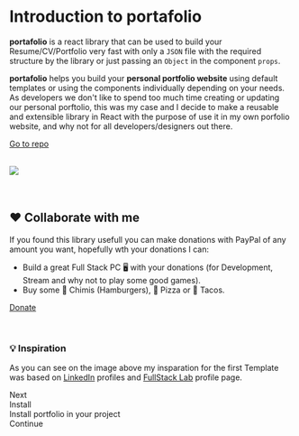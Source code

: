 
<Meta title="Get Started/Introduction" />

<style>{`
  .subheading {
    font-weight: 900;
    font-size: 13px;
    color: #999;
    letter-spacing: 2px;
    line-height: 24px;
    text-transform: uppercase;
    margin-bottom: 12px;
    margin-top: 40px;
  }

  .nextbox{
    background: rgb(255, 255, 255);
    box-shadow: rgb(0 0 0 / 10%) 0px 1px 3px 0px, rgb(0 0 0 / 5%) 0px 5px 10px 0px;
    border-radius: 5px;
    padding: 20px;
    
  }
  .nextbox--story{
    font-weight: 700;
  }
  .nextbox--desc{
    font-size: 0.9rem;
    color: #585858;
    line-height: 1.2rem;
  }
  .nextbox--inner{
    margin-bottom: 20px;
  }
  .nextbox--button a, .btn-link{
    padding: 10px;
    background: #1ea7fd;
    display: inline-block;
    border-radius: 4px;
    color: #fff;
  }
`}</style>

# Introduction to portafolio

**portafolio** is a react library that can be used to build your Resume/CV/Portfolio very fast with only a <code>JSON</code> file with the required structure by the library or just passing an <code>Object</code> in the component <code>props</code>.

**portafolio** helps you build your **personal portfolio website** using default templates or using the components individually depending on your needs.
As developers we don't like to spend too much time creating or updating our personal porftolio, this was my case and I decide to make a reusable and extensible library in React with the purpose of use it in my own porfolio website, and why not for all developers/designers out there.

[Go to repo][repo]

<br />

<img src={CvExample} />

<br />
<br />
<br />

## ❤️ Collaborate with me

If you found this library usefull you can make donations with PayPal of any amount you want, hopefully wth your donations I can:

- Build a great Full Stack PC 🖥️ with your donations (for Development, Stream and why not to play some good games).
- Buy some 🍔 Chimis (Hamburgers), 🍕 Pizza or 🌮 Tacos.

[Donate][paypal]

<br />

### 💡 Inspiration

As you can see on the image above my insparation for the first Template was based on [LinkedIn][linkedin] profiles and [FullStack Lab][fullstacklabs] profile page.

<div className="subheading">Next</div>

<div className="nextbox">
  <div className="nextbox--inner">
    <div className="nextbox--story">Install</div>
    <div className="nextbox--desc">Install portfolio in your project</div>
  </div>
  <div className="nextbox--button">
    <LinkTo kind={"Get Started/Install"} story="page">
      Continue
    </LinkTo>
  </div>
</div>

[paypal]: https://www.paypal.com/donate?hosted_button_id=6L2N6Z8PA686E
[fullstacklabs]: https://www.fullstacklabs.co/team/stefano-santos
[linkedin]: https://www.fullstacklabs.co/
[repo]: https://github.com/allamgr/portafolio

